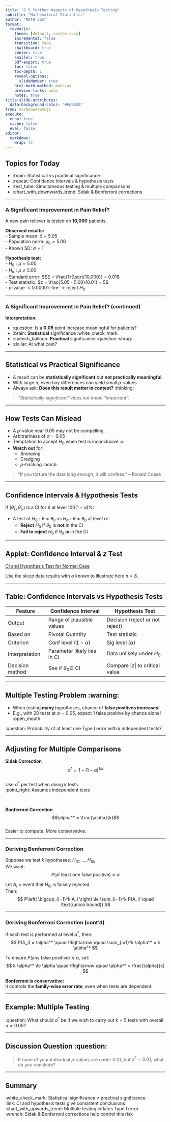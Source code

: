 ```yaml
---
title: "8.5 Further Aspects of Hypothesis Testing"
subtitle: "Mathematical Statistics"
author: "MATH 365"
format:
  revealjs:
    theme: [default, custom.scss]
    incremental: false
    transition: fade
    chalkboard: true
    center: true
    smaller: true
    pdf-export: true
    toc: false
    toc-depth: 1
    reveal-options:
      slideNumber: true
    html-math-method: mathjax
    preview-links: auto
    notes: true
title-slide-attributes:
  data-background-color: "#EA6820"
from: markdown+emoji
execute:
  echo: true
  cache: false
  eval: false
editor:
  markdown:
    wrap: 72
---
```



## Topics for Today

-   :brain: Statistical vs practical significance\
-   :repeat: Confidence intervals & hypothesis tests\
-   :test_tube: Simultaneous testing & multiple comparisons\
-   :chart_with_downwards_trend: Sidak & Bonferroni corrections

------------------------------------------------------------------------

### A Significant Improvement in Pain Relief? {.smaller}

A new pain reliever is tested on **10,000** patients.

[**Observed results:**\
- Sample mean: $\bar{x} = 5.05$\
- Population norm: $\mu_0 = 5.00$\
- Known SD: $\sigma = 1$]{.fragment}

[**Hypothesis test:**\
- $H_0: \mu = 5.00$\
- $H_a: \mu \ne 5.00$\
- Standard error: $SE = \frac{1}{\sqrt{10,000}} = 0.01$\
- Test statistic: $z = \frac{5.05 - 5.00}{0.01} = 5$\
- $p$-value $< 0.00001$ :fire: → reject $H_0$]{.fragment}

------------------------------------------------------------------------

### A Significant Improvement in Pain Relief? (continued)

**Interpretation:**

::: incremental
-   :question: Is a **0.05** point increase meaningful for patients?\
-   :brain: <strong>Statistical</strong> significance
    :white_check_mark:\
-   :speech_balloon: <strong>Practical</strong> significance
    :question::shrug:\
-   :dollar: At what cost?
:::

------------------------------------------------------------------------

## Statistical vs Practical Significance

::: incremental
-   A result can be **statistically significant** but **not practically
    meaningful**.\
-   With large $n$, even tiny differences can yield small $p$-values.\
-   Always ask: **Does this result matter in context?** :thinking:
:::

::: fragment
> *"Statistically significant" does not mean "important".*
:::

------------------------------------------------------------------------

## How Tests Can Mislead {.smaller}

-   A $p$-value near 0.05 may not be compelling.
-   Arbitrariness of $\alpha = 0.05$
-   Temptation to accept $H_0$ when test is inconclusive :x:
-   **Watch out** for:
    -   Snooping
    -   Dredging
    -   $p$-hacking :bomb:

> “If you torture the data long enough, it will confess.” – Ronald Coase

------------------------------------------------------------------------

## Confidence Intervals & Hypothesis Tests

If $({\hat\theta}_L, {\hat\theta}_U)$ is a CI for $\theta$ at level
$100(1-\alpha)\%$:

::: fragment
-   A test of $H_0:\theta = \theta_0$ vs $H_a: \theta \ne \theta_0$ at
    level $\alpha$:
    -   **Reject** $H_0$ if $\theta_0$ is **not** in the CI
    -   **Fail to reject** $H_0$ if $\theta_0$ **is** in the CI
:::

------------------------------------------------------------------------

## Applet: Confidence Interval & $z$ Test

[CI and Hypothesis Test for Normal
Case](https://www.rossmanchance.com/applets/index2021.html)

:::{.notes}

Use the sleep data results with $\sigma$ known to illustrate here $n=8$.  

:::


------------------------------------------------------------------------

## Table: Confidence Intervals vs Hypothesis Tests

| Feature | Confidence Interval | Hypothesis Test |
|------------------|--------------------------|----------------------------|
| Output | Range of plausible values | Decision (reject or not reject) |
| Based on | Pivotal Quantity | Test statistic |
| Criterion | Conf level ($1-\alpha$) | Sig level ($\alpha$) |
| Interpretation | Parameter likely lies in CI | Data unlikely under $H_0$ |
| Decision method | See if $\theta_0 \in$ CI | Compare $|z|$ to critical value |

------------------------------------------------------------------------

## Multiple Testing Problem :warning:

-   When testing **many** hypotheses, chance of **false positives
    increases**!
-   E.g., with 20 tests at $\alpha = 0.05$, expect 1 false positive by
    chance alone! :open_mouth:

:question: Probability of at least one Type I error with $k$ independent tests?  

------------------------------------------------------------------------

## Adjusting for Multiple Comparisons {.smaller}

**Sidak Correction**\
$$\alpha^* = 1 - (1 - \alpha)^{1/k}$$\
Use $\alpha^*$ per test when doing $k$ tests.  
:point_right:  Assumes independent tests

<br>

:::{.fragment}

**Bonferroni Correction**\
$$\alpha^* = \frac{\alpha}{k}$$\
Easier to compute. More conservative.

:::

--- 

### Deriving Bonferroni Correction {.smaller}

Suppose we test $k$ hypotheses: $H_{01}, \dots, H_{0k}$  
We want:  
$$
P(\text{at least one false positive}) \le \alpha
$$

<span class="fragment">
Let $A_i$ = event that $H_{0i}$ is falsely rejected  
Then:
$$
P\left( \bigcup_{i=1}^k A_i \right) \le \sum_{i=1}^k P(A_i) \quad \text{(union bound)}
$$
</span>


--- 

### Deriving Bonferroni Correction (cont'd) {.smaller}

<span class="fragment">
If each test is performed at level $\alpha^*$, then:
$$
P(A_i) = \alpha^* \quad \Rightarrow \quad \sum_{i=1}^k \alpha^* = k \alpha^*
$$
</span>  





<span class="fragment">
To ensure $P(\text{any false positive}) \le \alpha$, set:
$$
k \alpha^* \le \alpha \quad \Rightarrow \quad \alpha^* = \frac{\alpha}{k}
$$
</span>

<span class="fragment">
<div class="callout callout-tip callout-style-default">
<strong>Bonferroni is conservative:</strong>  
It controls the **family-wise error rate**, even when tests are dependent.
</div>
</span>

------------------------------------------------------------------------

## Example: Multiple Testing 


:question: What should $\alpha^*$ be if we wish to carry out $k=5$ tests with overall $\alpha=0.05$?

------------------------------------------------------------------------

## Discussion Question :question:

> If none of your individual $p$-values are under 0.01, but
> $\alpha^* = 0.01$, what do you conclude?


------------------------------------------------------------------------

## Summary

:white_check_mark: Statistical significance ≠ practical significance\
:link: CI and hypothesis tests give consistent conclusions\
:chart_with_upwards_trend: Multiple testing inflates Type I error\
:wrench: Sidak & Bonferroni corrections help control this risk

